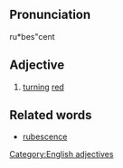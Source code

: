 ==Pronunciation==
ru*bes"cent

==Adjective==
# [[turn]]ing [[red]]

==Related words==
* [[rubescence]]

[[Category:English adjectives]]